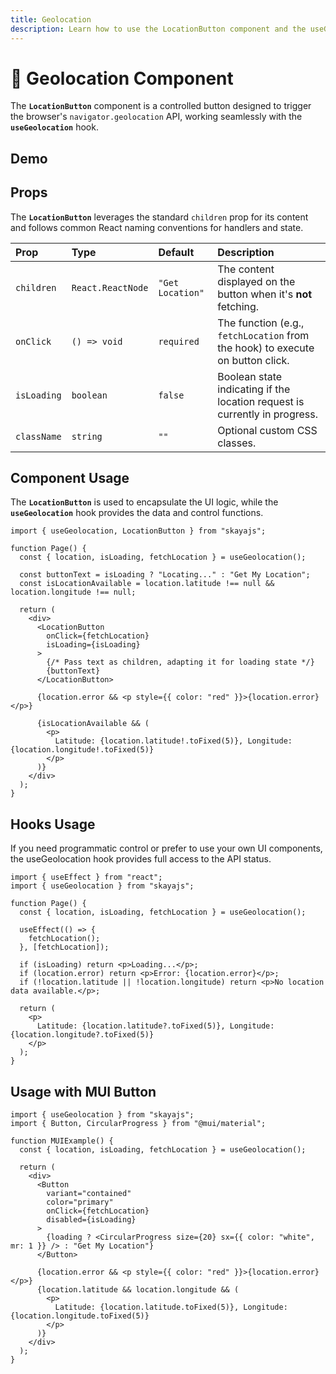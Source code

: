 ```yaml
---
title: Geolocation
description: Learn how to use the LocationButton component and the useGeolocation hook for retrieving user location.
---
```


# 📍 Geolocation Component

The **`LocationButton`** component is a controlled button designed to trigger the browser's `navigator.geolocation` API, working seamlessly with the **`useGeolocation`** hook.

## Demo


<Location />

## Props

The **`LocationButton`** leverages the standard `children` prop for its content and follows common React naming conventions for handlers and state.

| Prop | Type | Default | Description |
| :--- | :--- | :--- | :--- |
| `children` | `React.ReactNode` | `"Get Location"` | The content displayed on the button when it's **not** fetching. |
| `onClick` | `() => void` | `required` | The function (e.g., `fetchLocation` from the hook) to execute on button click. |
| `isLoading` | `boolean` | `false` | Boolean state indicating if the location request is currently in progress. |
| `className` | `string` | `""` | Optional custom CSS classes. |

## Component Usage

The **`LocationButton`** is used to encapsulate the UI logic, while the **`useGeolocation`** hook provides the data and control functions.

```tsx
import { useGeolocation, LocationButton } from "skayajs";

function Page() {
  const { location, isLoading, fetchLocation } = useGeolocation();

  const buttonText = isLoading ? "Locating..." : "Get My Location";
  const isLocationAvailable = location.latitude !== null && location.longitude !== null;

  return (
    <div>
      <LocationButton
        onClick={fetchLocation}
        isLoading={isLoading}
      >
        {/* Pass text as children, adapting it for loading state */}
        {buttonText} 
      </LocationButton>

      {location.error && <p style={{ color: "red" }}>{location.error}</p>}

      {isLocationAvailable && (
        <p>
          Latitude: {location.latitude!.toFixed(5)}, Longitude: {location.longitude!.toFixed(5)}
        </p>
      )}
    </div>
  );
}
```

## Hooks Usage

If you need programmatic control or prefer to use your own UI components, the useGeolocation hook provides full access to the API status.

```tsx
import { useEffect } from "react";
import { useGeolocation } from "skayajs";

function Page() {
  const { location, isLoading, fetchLocation } = useGeolocation();

  useEffect(() => {
    fetchLocation(); 
  }, [fetchLocation]);

  if (isLoading) return <p>Loading...</p>;
  if (location.error) return <p>Error: {location.error}</p>;
  if (!location.latitude || !location.longitude) return <p>No location data available.</p>;

  return (
    <p>
      Latitude: {location.latitude?.toFixed(5)}, Longitude: {location.longitude?.toFixed(5)}
    </p>
  );
}
```



## Usage with MUI Button

```tsx
import { useGeolocation } from "skayajs";
import { Button, CircularProgress } from "@mui/material";

function MUIExample() {
  const { location, isLoading, fetchLocation } = useGeolocation();

  return (
    <div>
      <Button
        variant="contained"
        color="primary"
        onClick={fetchLocation}
        disabled={isLoading}
      >
        {loading ? <CircularProgress size={20} sx={{ color: "white", mr: 1 }} /> : "Get My Location"}
      </Button>

      {location.error && <p style={{ color: "red" }}>{location.error}</p>}
      {location.latitude && location.longitude && (
        <p>
          Latitude: {location.latitude.toFixed(5)}, Longitude: {location.longitude.toFixed(5)}
        </p>
      )}
    </div>
  );
}
```